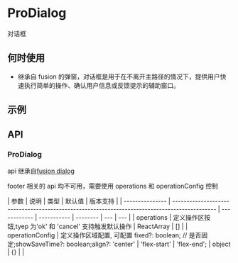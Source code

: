 
<Meta id="ProDialog" title="容器/ProDialog" />

# ProDialog

对话框

## 何时使用

- 继承自 fusion 的弹窗，对话框是用于在不离开主路径的情况下，提供用户快速执行简单的操作、确认用户信息或反馈提示的辅助窗口。

## 示例

<Story id="prodialog--basic" />

<Story id="prodialog--large-content" />

## API

### ProDialog

api 继承自[fusion dialog](https://fusion.alibaba-inc.com/pc/component/dialog?themeid=2)

footer 相关的 api 均不可用，需要使用 operations 和 operationConfig 控制

| 参数            | 说明                                                                                          | 类型         | 默认值      | 版本支持 |
| --------------- | --------------------------------------------------------------------------------------------- | ------------ | ----------- | -------- | --- | --- |
| operations      | 定义操作区按钮,tyep 为'ok' 和 'cancel' 支持触发默认操作                                       | ReactArray   | []          |
| operationConfig | 定义操作区域配置, 可配置 fixed?: boolean; // 是否固定;showSaveTime?: boolean;align?: 'center' | 'flex-start' | 'flex-end'; | object   | {}  |     |
